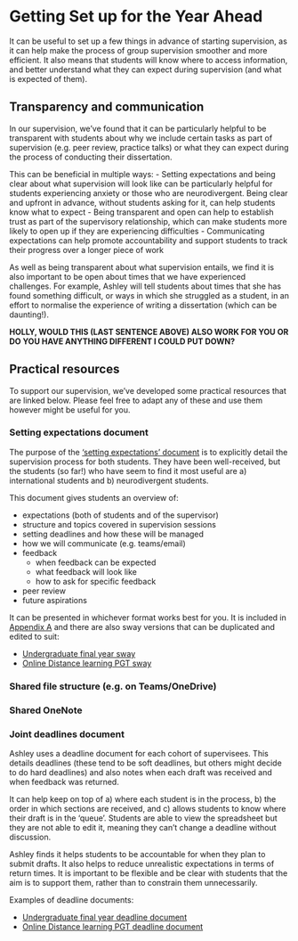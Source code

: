 # Getting Set up for the Year Ahead {#set_up}

It can be useful to set up a few things in advance of starting supervision, as it can help make the process of group supervision smoother and more efficient. It also means that students will know where to access information, and better understand what they can expect during supervision (and what is expected of them).

## Transparency and communication  

In our supervision, we've found that it can be particularly helpful to be transparent with students about why we include certain tasks as part of supervision (e.g. peer review, practice talks) or what they can expect during the process of conducting their dissertation. 

This can be beneficial in multiple ways:
- Setting expectations and being clear about what supervision will look like can be particularly helpful for students experiencing anxiety or those who are neurodivergent. Being clear and upfront in advance, without students asking for it, can help students know what to expect
- Being transparent and open can help to establish trust as part of the supervisory relationship, which can make students more likely to open up if they are experiencing difficulties
- Communicating expectations can help promote accountability and support students to track their progress over a longer piece of work

As well as being transparent about what supervision entails, we find it is also important to be open about times that we have experienced challenges. For example, Ashley will tell students about times that she has found something difficult, or ways in which she struggled as a student, in an effort to normalise the experience of writing a dissertation (which can be daunting!). 

**HOLLY, WOULD THIS (LAST SENTENCE ABOVE) ALSO WORK FOR YOU OR DO YOU HAVE ANYTHING DIFFERENT I COULD PUT DOWN?**

## Practical resources 

To support our supervision, we've developed some practical resources that are linked below. Please feel free to adapt any of these and use them however might be useful for you. 

### Setting expectations document 

The purpose of the ['setting expectations' document](#appendix_a){target="_blank"} is to explicitly detail the supervision process for both students. They have been well-received, but the students (so far!) who have seem to find it most useful are a) international students and b) neurodivergent students. 

This document gives students an overview of: 

- expectations (both of students and of the supervisor)
- structure and topics covered in supervision sessions
- setting deadlines and how these will be managed
- how we will communicate (e.g. teams/email)
- feedback
  - when feedback can be expected
  - what feedback will look like
  - how to ask for specific feedback
- peer review
- future aspirations

It can be presented in whichever format works best for you. It is included in [Appendix A](#appendix_a){target="_blank"} and there are also sway versions that can be duplicated and edited to suit:

- [Undergraduate final year sway](https://sway.cloud.microsoft/QTCoK14sojeLoUd3?ref=Link){target="_blank"}
- [Online Distance learning PGT sway](https://sway.cloud.microsoft/Pb5M1b1TEdgxdquK?ref=Link){target="_blank"}

### Shared file structure (e.g. on Teams/OneDrive) 


### Shared OneNote 


### Joint deadlines document 

Ashley uses a deadline document for each cohort of supervisees. This details deadlines (these tend to be soft deadlines, but others might decide to do hard deadlines) and also notes when each draft was received and when feedback was returned.

It can help keep on top of a) where each student is in the process, b) the order in which sections are received, and c) allows students to know where their draft is in the ‘queue’. Students are able to view the spreadsheet but they are not able to edit it, meaning they can’t change a deadline without discussion.

Ashley finds it helps students to be accountable for when they plan to submit drafts. It also helps to reduce unrealistic expectations in terms of return times. It is important to be flexible and be clear with students that the aim is to support them, rather than to constrain them unnecessarily.

Examples of deadline documents:

- [Undergraduate final year deadline document](https://gla-my.sharepoint.com/:x:/g/personal/ashley_robertson_glasgow_ac_uk/EXzNumo-70BAlD-TFQMbF1oB4Mjl-yjOw359GmbMrqGuZQ?e=15cMQe){target="_blank"}
- [Online Distance learning PGT deadline document](https://gla-my.sharepoint.com/:x:/g/personal/ashley_robertson_glasgow_ac_uk/EdI6pqRBI15LqAZ29mIrUOgBWyM9pXitlcvTJ9WvmRtRlg?e=rpwk58){target="_blank"}
